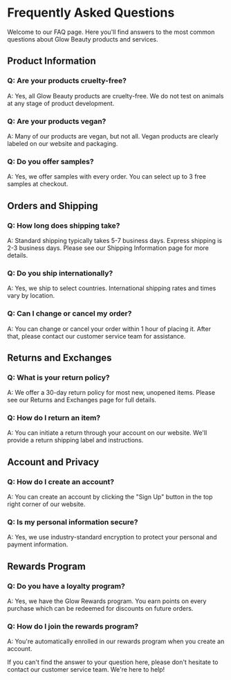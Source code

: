 # Frequently Asked Questions

Welcome to our FAQ page. Here you'll find answers to the most common questions about Glow Beauty products and services.

## Product Information

### Q: Are your products cruelty-free?
A: Yes, all Glow Beauty products are cruelty-free. We do not test on animals at any stage of product development.

### Q: Are your products vegan?
A: Many of our products are vegan, but not all. Vegan products are clearly labeled on our website and packaging.

### Q: Do you offer samples?
A: Yes, we offer samples with every order. You can select up to 3 free samples at checkout.

## Orders and Shipping

### Q: How long does shipping take?
A: Standard shipping typically takes 5-7 business days. Express shipping is 2-3 business days. Please see our Shipping Information page for more details.

### Q: Do you ship internationally?
A: Yes, we ship to select countries. International shipping rates and times vary by location.

### Q: Can I change or cancel my order?
A: You can change or cancel your order within 1 hour of placing it. After that, please contact our customer service team for assistance.

## Returns and Exchanges

### Q: What is your return policy?
A: We offer a 30-day return policy for most new, unopened items. Please see our Returns and Exchanges page for full details.

### Q: How do I return an item?
A: You can initiate a return through your account on our website. We'll provide a return shipping label and instructions.

## Account and Privacy

### Q: How do I create an account?
A: You can create an account by clicking the "Sign Up" button in the top right corner of our website.

### Q: Is my personal information secure?
A: Yes, we use industry-standard encryption to protect your personal and payment information.

## Rewards Program

### Q: Do you have a loyalty program?
A: Yes, we have the Glow Rewards program. You earn points on every purchase which can be redeemed for discounts on future orders.

### Q: How do I join the rewards program?
A: You're automatically enrolled in our rewards program when you create an account.

If you can't find the answer to your question here, please don't hesitate to contact our customer service team. We're here to help!

